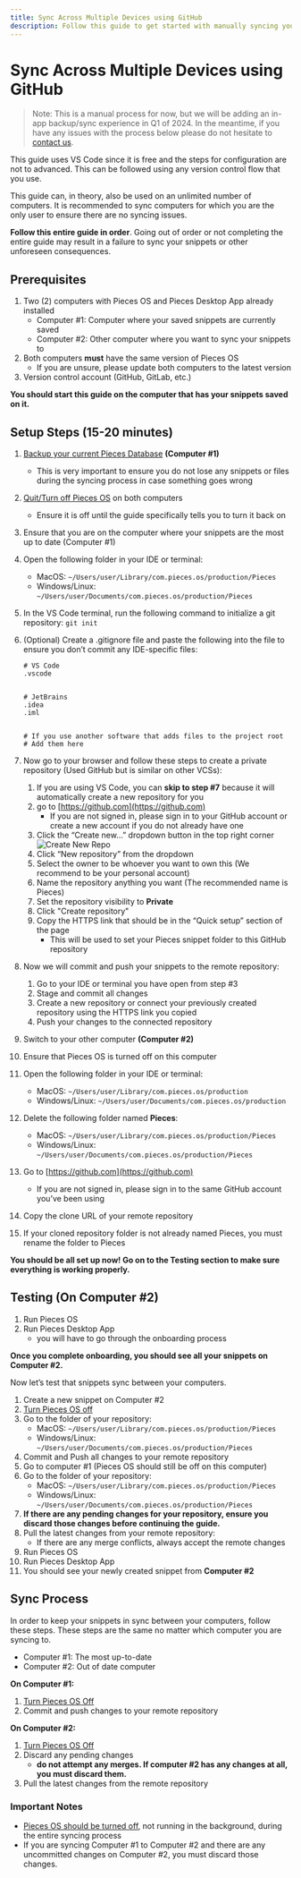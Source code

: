 ```yaml
---
title: Sync Across Multiple Devices using GitHub
description: Follow this guide to get started with manually syncing your code snippets on multiple devices, so you always have them.
---
```


# Sync Across Multiple Devices using GitHub

> Note: This is a manual process for now, but we will be adding an in-app backup/sync experience in Q1 of 2024. In the meantime, if you have any issues with the process below please do not hesitate to [contact us](https://getpieces.typeform.com/to/mCjBSIjF#page=docs-syncing-across-devices).

This guide uses VS Code since it is free and the steps for configuration are not to advanced. This can be followed using any version control flow that you use.

This guide can, in theory, also be used on an unlimited number of computers. It is recommended to sync computers for which you are the only user to ensure there are no syncing issues.

**Follow this entire guide in order**. Going out of order or not completing the entire guide may result in a failure to sync your snippets or other unforeseen consequences.

## Prerequisites
1. Two (2) computers with Pieces OS and Pieces Desktop App already installed
    - Computer #1: Computer where your saved snippets are currently saved
    - Computer #2: Other computer where you want to sync your snippets to
2. Both computers **must** have the same version of Pieces OS
    - If you are unsure, please update both computers to the latest version
3. Version control account (GitHub, GitLab, etc.)

**You should start this guide on the computer that has your snippets saved on it.**

## Setup Steps (15-20 minutes)
1. [Backup your current Pieces Database](https://docs.pieces.app/features/back-up-and-restore#creating-the-backup) **(Computer #1)**
    - This is very important to ensure you do not lose any snippets or files during the syncing process in case something goes wrong
2. [Quit/Turn off Pieces OS](https://docs.pieces.app/features/back-up-and-restore#step-1) on both computers
    - Ensure it is off until the guide specifically tells you to turn it back on
3. Ensure that you are on the computer where your snippets are the most up to date (Computer #1)
4. Open the following folder in your IDE or terminal:
    - MacOS: `~/Users/user/Library/com.pieces.os/production/Pieces`
    - Windows/Linux: `~/Users/user/Documents/com.pieces.os/production/Pieces`
5. In the VS Code terminal, run the following command to initialize a git repository: `git init`
6. (Optional) Create a .gitignore file and paste the following into the file to ensure you don’t commit any IDE-specific files:
    ```ignorelang
    # VS Code
    .vscode


    # JetBrains
    .idea
    .iml


    # If you use another software that adds files to the project root
    # Add them here

    ```
7. Now go to your browser and follow these steps to create a private repository (Used GitHub but is similar on other VCSs):
    1. If you are using VS Code, you can **skip to step #7** because it will automatically create a new repository for you
    2. go to [https://github.com](https://github.com)
        - If you are not signed in, please sign in to your GitHub account or create a new account if you do not already have one
    3. Click the “Create new…” dropdown button in the top right corner
        ![Create New Repo](/assets/create_new_repo.png)
    4. Click “New repository” from the dropdown
    5. Select the owner to be whoever you want to own this (We recommend to be your personal account)
    6. Name the repository anything you want (The recommended name is Pieces)
    7. Set the repository visibility to **Private**
    8. Click "Create repository"
    9. Copy the HTTPS link that should be in the “Quick setup” section of the page
        - This will be used to set your Pieces snippet folder to this GitHub repository

8. Now we will commit and push your snippets to the remote repository:
    1. Go to your IDE or terminal you have open from step #3
    2. Stage and commit all changes
    3. Create a new repository or connect your previously created repository using the HTTPS link you copied
    4. Push your changes to the connected repository
9. Switch to your other computer **(Computer #2)**
10. Ensure that Pieces OS is turned off on this computer
11. Open the following folder in your IDE or terminal:
    - MacOS: `~/Users/user/Library/com.pieces.os/production`
    - Windows/Linux: `~/Users/user/Documents/com.pieces.os/production`
12. Delete the following folder named **Pieces**:
    - MacOS: `~/Users/user/Library/com.pieces.os/production/Pieces`
    - Windows/Linux: `~/Users/user/Documents/com.pieces.os/production/Pieces`
13. Go to [https://github.com](https://github.com)
    - If you are not signed in, please sign in to the same GitHub account you’ve been using
14. Copy the clone URL of your remote repository
15. If your cloned repository folder is not already named Pieces, you must rename the folder to Pieces

**You should be all set up now! Go on to the Testing section to make sure everything is working properly.**

## Testing (On Computer #2)
1. Run Pieces OS
2. Run Pieces Desktop App
    - you will have to go through the onboarding process

**Once you complete onboarding, you should see all your snippets on Computer #2.**

Now let’s test that snippets sync between your computers.

1. Create a new snippet on Computer #2
2. [Turn Pieces OS off](https://docs.pieces.app/features/back-up-and-restore#step-1)
3. Go to the folder of your repository:
    - MacOS: `~/Users/user/Library/com.pieces.os/production/Pieces`
    - Windows/Linux: `~/Users/user/Documents/com.pieces.os/production/Pieces`
4. Commit and Push all changes to your remote repository
5. Go to computer #1 (Pieces OS should still be off on this computer)
6. Go to the folder of your repository:
    - MacOS: `~/Users/user/Library/com.pieces.os/production/Pieces`
    - Windows/Linux: `~/Users/user/Documents/com.pieces.os/production/Pieces`
7. **If there are any pending changes for your repository, ensure you discard those changes before continuing the guide.**
8. Pull the latest changes from your remote repository:
    - If there are any merge conflicts, always accept the remote changes
9. Run Pieces OS
10. Run Pieces Desktop App
11. You should see your newly created snippet from **Computer #2**

## Sync Process
In order to keep your snippets in sync between your computers, follow these steps. These steps are the same no matter which computer you are syncing to.

- Computer #1: The most up-to-date
- Computer #2: Out of date computer

**On Computer #1:**
1. [Turn Pieces OS Off](https://docs.pieces.app/features/back-up-and-restore#step-1)
2. Commit and push changes to your remote repository

**On Computer #2:**
1. [Turn Pieces OS Off](https://docs.pieces.app/features/back-up-and-restore#step-1)
2. Discard any pending changes
    - **do not attempt any merges. If computer #2 has any changes at all, you must discard them.**
3. Pull the latest changes from the remote repository


### Important Notes
- [Pieces OS should be turned off](https://docs.pieces.app/features/back-up-and-restore#step-1), not running in the background, during the entire syncing process
- If you are syncing Computer #1 to Computer #2 and there are any uncommitted changes on Computer #2, you must discard those changes.
